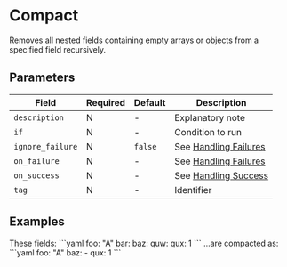 # Compact

<Synopsis>
Removes all nested fields containing empty arrays or objects from a specified field recursively.
</Synopsis>

## Parameters

|Field|Required|Default|Description|
|---|---|---|---|
|`description`|N|-|Explanatory note|
|`if`|N|-|Condition to run|
|`ignore_failure`|N|`false`|See [Handling Failures](../handling-failures.mdx)|
|`on_failure`|N|-|See [Handling Failures](../handling-failures.mdx)|
|`on_success`|N|-|See [Handling Success](../handling-success.mdx)|
|`tag`|N|-|Identifier|

## Examples

<Example>
   <Description>
      These fields:
   </Description>
   <SampleCode>
   ```yaml
   foo: "A"
   bar:
   baz:
      quw:
      qux: 1
   ```
   </SampleCode>
   <Description>
      ...are compacted as:
   </Description>
   <SampleCode>
   ```yaml
   foo: "A"
   baz:
      - qux: 1
   ```
   </SampleCode>
</Example>
